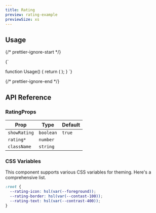 ```yaml
---
title: Rating
preview: rating-example
previewSize: xs
---
```


## Usage

{/* prettier-ignore-start */}

<CodeBlock lang="ts">{`

function Usage() {
    return (
        <Rating rating={4.5} />
    );
}
`}
</CodeBlock>

{/* prettier-ignore-end */}

## API Reference

### RatingProps

| Prop         | Type      | Default |
| ------------ | --------- | ------- |
| `showRating` | `boolean` | `true`  |
| `rating*`    | `number`  |         |
| `className`  | `string`  |         |

### CSS Variables

This component supports various CSS variables for theming. Here's a comprehensive list.

```css
:root {
  --rating-icon: hsl(var(--foreground));
  --rating-border: hsl(var(--contast-100));
  --rating-text: hsl(var(--contrast-400));
}
```
